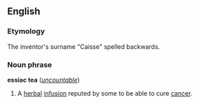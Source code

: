 ==English==
===Etymology===
The inventor's surname "Caisse" spelled backwards.
===Noun phrase===
'''essiac tea''' (''[[uncountable]]'')

#A [[herbal]] [[infusion]] reputed by some to be able to cure [[cancer]].